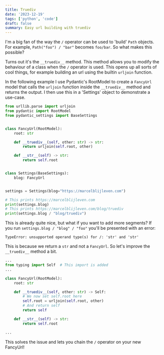 ```yaml
---
title: Truediv
date: '2023-12-19'
tags: ['python', 'code']
draft: false
summary: Easy url building with truediv
---
```


I'm a big fan of the way the `/` operator can be used to 'build' `Path` objects. For example, `Path("foo") / "bar"` becomes
`foo/bar`. So what makes this possible?

Turns out it's the `__truediv__` method. This method allows you to modify the behaviour of a class when
the `/` operator is used. This opens up all sorts of cool things, for example building an url using the builtin `urljoin` function.

In the following example I use Pydantic's RootModel to create a `FancyUrl` model that calls the `urljoin` function inside
the `__truediv__` method and returns the output. I then use this in a 'Settings' object to demonstrate a use-case.

```python
from urllib.parse import urljoin
from pydantic import RootModel
from pydantic_settings import BaseSettings


class FancyUrl(RootModel):
    root: str

    def __truediv__(self, other: str) -> str:
        return urljoin(self.root, other)

    def __str__(self) -> str:
        return self.root


class Settings(BaseSettings):
    blog: FancyUrl


settings = Settings(blog="https://marcelblijleven.com")

# This prints https://marcelblijleven.com
print(settings.blog)
# This prints https://marcelblijleven.com/blog/truediv
print(settings.blog / "blog/truediv")

```

This is already quite nice, but what if you want to add more segments? If you run `settings.blog / "blog" / "foo"` you'll be
presented with an error:

```error
TypeError: unsupported operand type(s) for /: 'str' and 'str'
```

This is because we return a `str` and not a `FancyUrl`. So let's improve the `__truediv__` method a bit.

```python
...
from typing import Self  # This import is added
...

class FancyUrl(RootModel):
    root: str

    def __truediv__(self, other: str) -> Self:
        # We now set self.root here
        self.root = urljoin(self.root, other)
        # And return self
        return self

    def __str__(self) -> str:
        return self.root

...
```

This solves the issue and lets you chain the `/` operator on your new FancyUrl!